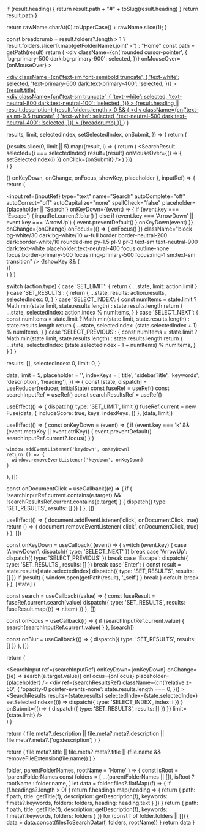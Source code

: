 
  if (result.heading) {
    return result.path + "#" + toSlug(result.heading)
  }
  return result.path
}

  return rawName.charAt(0).toUpperCase() + rawName.slice(1);
}

  const breadcrumb = result.folders?.length > 1 ? result.folders.slice(1).map(getFolderName).join(' › ') : "Home"
  const path = getPath(result)
  return (
    <div
      className={cn('rounded cursor-pointer', {
        'bg-primary-500 dark:bg-primary-900': selected,
      })}
      onMouseOver={onMouseOver}
    >
      <a className="block m-3" href={path} onClick={onClick}>
        <div className="flex flex-col gap-0.5">
          <div
            className={cn('text-sm font-semibold truncate', {
              'text-white': selected,
              'text-primary-600 dark:text-primary-400': !selected,
            })}
          >
            {result.title}
          </div>
          <div
            className={cn('text-sm truncate', {
              'text-white': selected,
              'text-neutral-800 dark:text-neutral-100': !selected,
            })}
          >
            {result.heading || result.description}
          </div>
          {result.folders.length > 0 && (
            <div
              className={cn('text-xs mt-0.5 truncate', {
                'text-white': selected,
                'text-neutral-500 dark:text-neutral-400': !selected,
              })}
            >
              {breadcrumb}
            </div>
          )}
        </div>
      </a>
    </div>
  )
}

  results,
  limit,
  selectedIndex,
  setSelectedIndex,
  onSubmit,
}) => {
  return (
    <div className="flex flex-col p-3 bg-white dark:bg-neutral-800 rounded-md border border-neutral-200 dark:border-white/10 antialiased">
      {results.slice(0, limit || 5).map((result, i) => {
        return (
          <SearchResult
            selected={i === selectedIndex}
            result={result}
            onMouseOver={() => {
              setSelectedIndex(i)
            }}
            onClick={onSubmit}
          />
        )
      })}
    </div>
  )
}

  ({ onKeyDown, onChange, onFocus, showKey, placeholder }, inputRef) => {
    return (
      <div className="relative antialiased">
        <div className="absolute inset-y-0 left-0 flex items-center pl-3">
          <SearchIcon className="w-4 h-4 text-neutral-500 dark:text-white/50" />
        </div>
        <input
          ref={inputRef}
          type="text"
          name="Search"
          autoComplete="off"
          autoCorrect="off"
          autoCapitalize="none"
          spellCheck="false"
          placeholder={placeholder || 'Search'}
          onKeyDown={(event) => {
            if (event.key === 'Escape') {
              inputRef.current?.blur()
            } else if (event.key === 'ArrowDown' || event.key === 'ArrowUp') {
              event.preventDefault()
            }
            onKeyDown(event)
          }}
          onChange={onChange}
          onFocus={() => {
            onFocus()
          }}
          className="block bg-white/30 dark:bg-white/10  w-full border border-neutral-200 dark:border-white/10 rounded-md py-1.5 pl-9 pr-3 text-sm text-neutral-900 dark:text-white placeholder:text-neutral-400 focus:outline-none focus:border-primary-500 focus:ring-primary-500 focus:ring-1 sm:text-sm transition"
        />
        {!showKey && (
          <div className="absolute inset-y-0 right-0 flex items-center pr-3">
            <Keys plain cmd char="K" />
          </div>
        )}
      </div>
    )
  }
)

  switch (action.type) {
    case 'SET_LIMIT': {
      return { ...state, limit: action.limit }
    }
    case 'SET_RESULTS': {
      return {
        ...state,
        results: action.results,
        selectedIndex: 0,
      }
    }
    case 'SELECT_INDEX': {
      const numItems = state.limit
        ? Math.min(state.limit, state.results.length)
        : state.results.length
      return {
        ...state,
        selectedIndex: action.index % numItems,
      }
    }
    case 'SELECT_NEXT': {
      const numItems = state.limit
        ? Math.min(state.limit, state.results.length)
        : state.results.length
      return {
        ...state,
        selectedIndex: (state.selectedIndex + 1) % numItems,
      }
    }
    case 'SELECT_PREVIOUS': {
      const numItems = state.limit
        ? Math.min(state.limit, state.results.length)
        : state.results.length
      return {
        ...state,
        selectedIndex: (state.selectedIndex - 1 + numItems) % numItems,
      }
    }
  }
}

  results: [],
  selectedIndex: 0,
  limit: 0,
}

  data,
  limit = 5,
  placeholder = '',
  indexKeys = ['title', 'sidebarTitle', 'keywords', 'description', 'heading'],
}) => {
  const [state, dispatch] = useReducer(reducer, initialState)
  const fuseRef = useRef()
  const searchInputRef = useRef()
  const searchResultsRef = useRef()

  useEffect(() => {
    dispatch({ type: 'SET_LIMIT', limit })
    fuseRef.current = new Fuse(data, {
      includeScore: true,
      keys: indexKeys,
    })
  }, [data, limit])

  useEffect(() => {
    const onKeyDown = (event) => {
      if (event.key === 'k' && (event.metaKey || event.ctrlKey)) {
        event.preventDefault()
        searchInputRef.current?.focus()
      }
    }

    window.addEventListener('keydown', onKeyDown)
    return () => {
      window.removeEventListener('keydown', onKeyDown)
    }
  }, [])

  const onDocumentClick = useCallback((e) => {
    if (
      !searchInputRef.current.contains(e.target) &&
      !searchResultsRef.current.contains(e.target)
    ) {
      dispatch({ type: 'SET_RESULTS', results: [] })
    }
  }, [])

  useEffect(() => {
    document.addEventListener('click', onDocumentClick, true)
    return () => {
      document.removeEventListener('click', onDocumentClick, true)
    }
  }, [])

  const onKeyDown = useCallback(
    (event) => {
      switch (event.key) {
        case 'ArrowDown':
          dispatch({ type: 'SELECT_NEXT' })
          break
        case 'ArrowUp':
          dispatch({ type: 'SELECT_PREVIOUS' })
          break
        case 'Escape':
          dispatch({ type: 'SET_RESULTS', results: [] })
          break
        case 'Enter': {
          const result = state.results[state.selectedIndex]
          dispatch({ type: 'SET_RESULTS', results: [] })
          if (result) {
            window.open(getPath(result), '_self')
          }
          break
        }
        default:
          break
      }
    },
    [state]
  )

  const search = useCallback((value) => {
    const fuseResult = fuseRef.current.search(value)
    dispatch({ type: 'SET_RESULTS', results: fuseResult.map((r) => r.item) })
  }, [])

  const onFocus = useCallback(() => {
    if (searchInputRef.current.value) {
      search(searchInputRef.current.value)
    }
  }, [search])

  const onBlur = useCallback(() => {
    dispatch({ type: 'SET_RESULTS', results: [] })
  }, [])

  return (
    <div className="flex flex-col">
      <SearchInput
        ref={searchInputRef}
        onKeyDown={onKeyDown}
        onChange={(e) => search(e.target.value)}
        onFocus={onFocus}
        placeholder={placeholder}
      />
      <div
        ref={searchResultsRef}
        className={cn('relative z-50', {
          'opacity-0 pointer-events-none': state.results.length === 0,
        })}
      >
        <div className="z-50 absolute left-0 right-[-320px] top-2">
          <SearchResults
            results={state.results}
            selectedIndex={state.selectedIndex}
            setSelectedIndex={(i) =>
              dispatch({ type: 'SELECT_INDEX', index: i })
            }
            onSubmit={() => {
              dispatch({ type: 'SET_RESULTS', results: [] })
            }}
            limit={state.limit}
          />
        </div>
      </div>
    </div>
  )
}

  return (
    file.meta?.description ||
    file.meta?.meta?.description ||
    file.meta?.meta?.['og:description']
  )
}

  return (
    file.meta?.title ||
    file.meta?.meta?.title ||
    (file.name && removeFileExtension(file.name))
  )
}

  folder,
  parentFolderNames,
  rootName = 'Home'
) => {
  const isRoot = !parentFolderNames
  const folders = [
    ...(parentFolderNames || []),
    isRoot ? rootName : folder.name,
  ]
  let data = folder.files?.flatMap((f) => {
    if (f.headings?.length > 0) {
      return f.headings.map(heading => {
        return {
          path: f.path,
          title: getTitle(f),
          description: getDescription(f),
          keywords: f.meta?.keywords,
          folders: folders,
          heading: heading.text
        }
      })
    }
    return {
      path: f.path,
      title: getTitle(f),
      description: getDescription(f),
      keywords: f.meta?.keywords,
      folders: folders
    }
  })
  for (const f of folder.folders || []) {
    data = data.concat(filesToSearchData(f, folders, rootName))
  }
  return data
}
